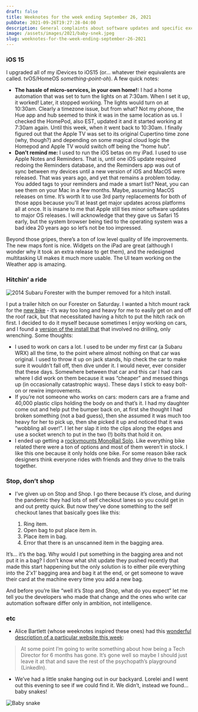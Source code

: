 ```yaml
---
draft: false
title: Weeknotes for the week ending September 26, 2021
pubDate: 2021-09-26T19:27:28-04:00
description: General complaints about software updates and specific excitement about snake updates.
image: /assets/images/2021/baby-snek.jpeg
slug: weeknotes-for-the-week-ending-september-26-2021
---
```

### iOS 15
I upgraded all of my iDevices to iOS15 (or… whatever their equivalents are called. tvOS/HomeOS _something-point-oh_). A few quick notes:
- **The hassle of micro-services, in your own home!:** I had a home automation that was set to turn the lights on at 7:30am. When I set it up, it worked! Later, it stopped working. The lights would turn on at 10:30am. Clearly a timezone issue, but from what? Not my phone, the Hue app and hub seemed to think it was in the same location as us. I checked the HomePod, also EST, updated it and it started working at 7:30am again. Until this week, when it went back to 10:30am. I finally figured out that the Apple TV was set to its original Cupertino time zone (why, though?) and depending on some magical cloud logic the Homepod and Apple TV would switch off being the “home hub”.
- **Don’t remind me:** I used to run the iOS betas on my iPad. I used to use Apple Notes and Reminders. That is, until one iOS update required redoing the Reminders database, and the Reminders app was out of sync between my devices until a new version of iOS and MacOS were released. That was years ago, and yet that remains a problem today. You added tags to your reminders and made a smart list? Neat, you can see them on your Mac in a few months. Maybe, assuming MacOS releases on time. It’s worth it to use 3rd party replacements for both of those apps because you’ll at least get major updates across platforms all at once. It is insane to me that Apple still ties minor software updates to major OS releases. I will acknowledge that they gave us Safari 15 early, but the system browser being tied to the operating system was a bad idea 20 years ago so let’s not be too impressed.

Beyond those gripes, there’s a ton of low level quality of life improvements. The new maps font is nice. Widgets on the iPad are great (although I wonder why it took an extra release to get them), and the redesigned multitasking UI makes it much more usable. The UI team working on the Weather app is amazing.

### Hitchin’ a ride

![2014 Subaru Forester with the bumper removed for a hitch install.](/assets/images/2021/exhausting.jpeg)

I put a trailer hitch on our Forester on Saturday. I wanted a hitch mount rack for the [new bike](https://www.builtwith.coffee/blog-posts/2021/09/weeknotes-for-the-week-ending-september-05-2021) - it’s way too long and heavy for me to easily get on and off the roof rack, but that necessitated having a hitch to put the hitch rack on first. I decided to do it myself because sometimes I enjoy working on cars, and I found a [version of the install that](https://www.subaruforester.org/threads/no-drill-curt-hitch-install.374929/) that involved no drilling, only wrenching. Some thoughts:

- I used to work on cars a lot. I used to be under my first car (a Subaru WRX) all the time, to the point where almost nothing on that car was original. I used to throw it up on jack stands, hip check the car to make sure it wouldn’t fall off, then dive under it. I would never, ever consider that these days. Somewhere between that car and this car I had cars where I did work on them because it was “cheaper” and messed things up (in occasionally catastrophic ways). These days I stick to easy bolt-on or rewire improvements.
- If you’re not someone who works on cars: modern cars are a frame and 40,000 plastic clips holding the body on and that’s it. I had my daughter come out and help put the bumper back on, at first she thought I had broken something (not a bad guess), then she assumed it was much too heavy for her to pick up, then she picked it up and noticed that it was “wobbling all over!”. I let her slap it into the clips along the edges and use a socket wrench to put in the two (!) bolts that hold it on.
- I ended up getting a [rockymounts MonoRail Solo](https://rockymounts.com/products/monorail-solo.html). Like everything bike related there were a ton of options and most of them weren’t in stock. I like this one because it only holds one bike. For some reason bike rack designers think everyone rides with friends and they drive to the trails together.

### Stop, don’t shop
- I’ve given up on Stop and Shop. I go there because it’s close, and during the pandemic they had lots of self checkout lanes so you could get in and out pretty quick. But now they’ve done something to the self checkout lanes that basically goes like this:

	1. Ring item.
	2. Open bag to put place item in.
	3. Place item in bag.
	4. Error that there is an unscanned item in the bagging area.

It’s… it’s the bag. Why would I put something in the bagging area and not put it in a bag? I don’t know what shit update they pushed recently that made this start happening but the only solution is to either pile everything into the 2’x1’ bagging area and bag it at the end, or get someone to wave their card at the machine every time you add a new bag.

And before you’re like “well it’s Stop and Shop, what do you expect” let me tell you the developers who made that change and the ones who write car automation software differ only in ambition, not intelligence.

### etc
- Alice Bartlett (whose weeknotes inspired these ones) had this [wonderful description of a particular website this week](https://alicebartlett.co.uk/blog/weaknotes-160):

> At some point I’m going to write something about how being a Tech Director for 6 months has gone. It’s gone well so maybe I should just leave it at that and save the rest of the psychopath’s playground (LinkedIn).

- We’ve had a little snake hanging out in our backyard. Lorelei and I went out this evening to see if we could find it. We didn’t, instead we found… baby snakes! 

![Baby snake](/assets/images/2021/baby-snek.jpeg)